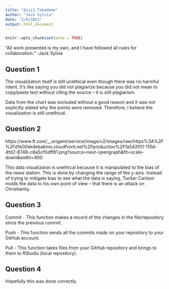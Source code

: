 ```yaml
---
title: "Quiz3_TakeHome"
author: "Jack Sylvia"
date: "2/9/2022"
output: html_document
---
```


```r
knitr::opts_chunk$set(echo = TRUE)
```

“All work presented is my own, and I have followed all rules for collaboration.” -Jack Sylvia

## Question 1

The visualization itself is still unethical even though there was no harmful intent. It's like saying you did not plagiarize because you did not mean  to copy/paste text without citing the source -- it is still plagiarism. 

Data from the chart was excluded without a good reason and it was not explicitly stated why the points were removed. Therefore, I believe the visualization is still unethical.

## Question 2

https://www.ft.com/__origami/service/image/v2/images/raw/https%3A%2F%2Fd1e00ek4ebabms.cloudfront.net%2Fproduction%2Ffa542f01-115d-4fd2-8748-c6a5cf0dff81.png?source=next-opengraph&fit=scale-down&width=900

This data visualizaion is unethical because it is manipulated to the bias of the news station. This is done by changing the range of the y-axis. Instead of trying to mitigate bias to see what the data is saying, Tucker Carlson molds the data to his own point of view -- that there is an attack on Christianity.

## Question 3

Commit - This function makes a record of the changes in the file/repository since the previous commit.

Push - This function sends all the commits made on your repository to your GitHub account.

Pull - This function takes files from your GitHub repository and brings to them to RStudio (local repository).

## Question 4

Hopefully this was done correctly.

